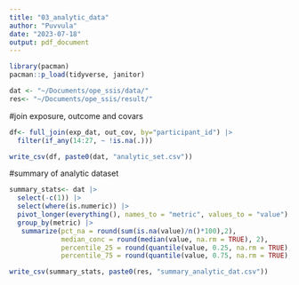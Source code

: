 ```yaml
---
title: "03_analytic_data"
author: "Puvvula"
date: "2023-07-18"
output: pdf_document
---
```


```r
library(pacman)
pacman::p_load(tidyverse, janitor)

dat <- "~/Documents/ope_ssis/data/"
res<- "~/Documents/ope_ssis/result/"
```

#join exposure, outcome and covars
```r
df<- full_join(exp_dat, out_cov, by="participant_id") |>
  filter(if_any(14:27, ~ !is.na(.)))

write_csv(df, paste0(dat, "analytic_set.csv"))
```

#summary of analytic dataset
```r
summary_stats<- dat |>
  select(-c(1)) |>
  select(where(is.numeric)) |>
  pivot_longer(everything(), names_to = "metric", values_to = "value") |>
  group_by(metric) |>
   summarize(pct_na = round(sum(is.na(value)/n()*100),2),
             median_conc = round(median(value, na.rm = TRUE), 2),
             percentile_25 = round(quantile(value, 0.25, na.rm = TRUE), 2),
             percentile_75 = round(quantile(value, 0.75, na.rm = TRUE), 2))

write_csv(summary_stats, paste0(res, "summary_analytic_dat.csv"))
```





